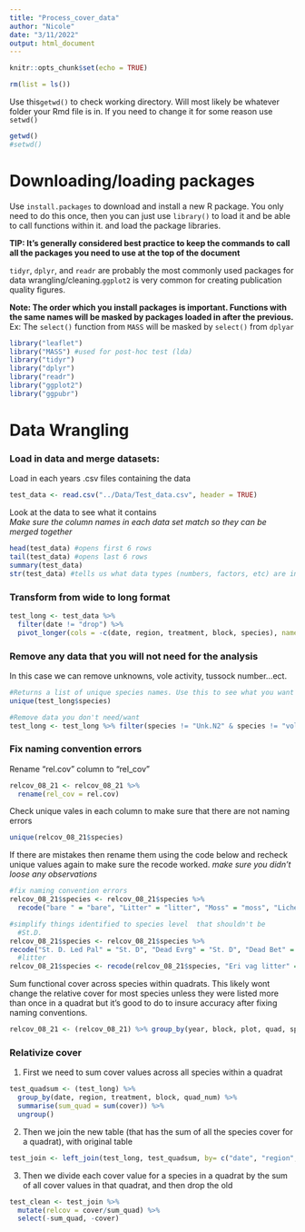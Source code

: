 ```yaml
---
title: "Process_cover_data"
author: "Nicole"
date: "3/11/2022"
output: html_document
---
```


```r
knitr::opts_chunk$set(echo = TRUE)
```

```r
rm(list = ls())
```

Use this`getwd()` to check working directory. Will most likely be whatever folder your Rmd file is in. If you need to change it for some reason use `setwd()` 
```r
getwd()
#setwd()
```

# Downloading/loading packages

Use `install.packages` to download and install a new R package. You only need to do this once, then you can just use `library()` to load it and be able to call functions within it. and load the package libraries.  

**TIP: It's generally considered best practice to keep the commands to call all the packages you need to use at the top of the document**  

`tidyr`, `dplyr`, and `readr` are probably the most commonly used packages for data wrangling/cleaning.`ggplot2` is very common for creating publication quality figures.  

**Note: The order which you install packages is important. Functions with the same names will be masked by packages loaded in after the previous.**  
Ex: The `select()` function from `MASS` will be masked by `select()` from `dplyar` 
```r
library("leaflet")
library("MASS") #used for post-hoc test (lda)
library("tidyr")
library("dplyr")
library("readr")
library("ggplot2")
library("ggpubr")
```

# Data Wrangling

### Load in data and merge datasets:

Load in each years .csv files containing the data
```r
test_data <- read.csv("../Data/Test_data.csv", header = TRUE)
```

Look at the data to see what it contains  
*Make sure the column names in each data set match so they can be merged together*
```r
head(test_data) #opens first 6 rows
tail(test_data) #opens last 6 rows
summary(test_data)
str(test_data) #tells us what data types (numbers, factors, etc) are in the data frame
```


### Transform from wide to long format
```r
test_long <- test_data %>%
  filter(date != "drop") %>%
  pivot_longer(cols = -c(date, region, treatment, block, species), names_to = "quad_num", values_to = "cover") 
```

### Remove any data that you will not need for the analysis

In this case we can remove unknowns, vole activity, tussock number...ect.
```r
#Returns a list of unique species names. Use this to see what you want to eliminate. Rerun after you remove data to make sure it worked. 
unique(test_long$species) 

#Remove data you don't need/want
test_long <- test_long %>% filter(species != "Unk.N2" & species != "vole hole (#)" & species != "chopped vole litter " & species != "tussock #" & species != "sampled " & species != "latrienes (%)" & species != "vole trail (%)" & species != "Severed vole litter" & species != "trampled ")
```

### Fix naming convention errors

Rename "rel.cov" column to "rel_cov"
```r
relcov_08_21 <- relcov_08_21 %>%
  rename(rel_cov = rel.cov)
```

Check unique vales in each column to make sure that there are not naming errors
```r
unique(relcov_08_21$species)
```

If there are mistakes then rename them using the code below and recheck unique values again to make sure the recode worked. *make sure you didn't loose any observations*
```r

#fix naming convention errors 
relcov_08_21$species <- relcov_08_21$species %>% 
  recode("bare " = "bare", "Litter" = "litter", "Moss" = "moss", "Lichen " = "lichen","Lichen" = "lichen", "Fr boil" = "frost boil", "St. D. Sal pul" = "St. D. Sal", "Ev litter" = "Eri vag litter", "Grass ex." = "grass")

#simplify things identified to species level  that shouldn't be 
  #St.D.
relcov_08_21$species <- relcov_08_21$species %>% 
recode("St. D. Led Pal" = "St. D", "Dead Evrg" = "St. D", "Dead Bet" = "St. D", "St. D. Bet" = "St. D", "St. D. Sal" = "St. D", "St. D. Bet." = "St. D", "St. D. Evrg" = "St. D")
  #litter
relcov_08_21$species <- recode(relcov_08_21$species, "Eri vag litter" = "litter")
```

Sum functional cover across species within quadrats. This likely wont change the relative cover for most species unless they were listed more than once in a quadrat but it's good to do to insure accuracy after fixing naming conventions.
```r
relcov_08_21 <- (relcov_08_21) %>% group_by(year, block, plot, quad, species) %>% summarise_at(vars(rel_cov), list(rel_cov = sum ), na.rm = TRUE)
```



### Relativize cover

1. First we need to sum cover values across all species within a quadrat
```r
test_quadsum <- (test_long) %>% 
  group_by(date, region, treatment, block, quad_num) %>%
  summarise(sum_quad = sum(cover)) %>%
  ungroup()
```
2. Then we join the new table (that has the sum of all the species cover for a quadrat), with original table
```r
test_join <- left_join(test_long, test_quadsum, by= c("date", "region", "treatment", "block", "quad_num"))
```
3. Then we divide each cover value for a species in a quadrat by the sum of all cover values in that quadrat, and then drop the old 
```r
test_clean <- test_join %>%
  mutate(relcov = cover/sum_quad) %>%
  select(-sum_quad, -cover)
```

































